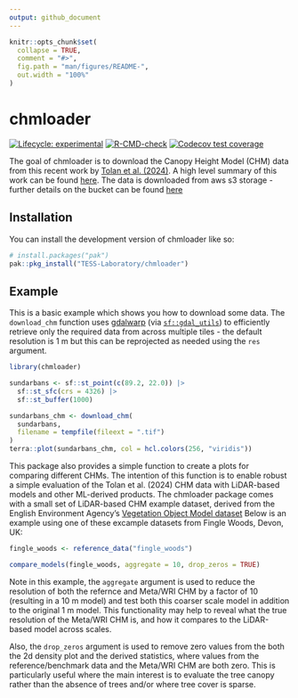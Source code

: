 ```yaml
---
output: github_document
---
```


<!-- README.md is generated from README.Rmd. Please edit that file -->

```r
knitr::opts_chunk$set(
  collapse = TRUE,
  comment = "#>",
  fig.path = "man/figures/README-",
  out.width = "100%"
)
```

# chmloader

<!-- badges: start -->
[![Lifecycle: experimental](https://img.shields.io/badge/lifecycle-experimental-orange.svg)](https://lifecycle.r-lib.org/articles/stages.html#experimental)
[![R-CMD-check](https://github.com/Permian-Global-Research/chmloader/actions/workflows/R-CMD-check.yaml/badge.svg)](https://github.com/Permian-Global-Research/chmloader/actions/workflows/R-CMD-check.yaml)
[![Codecov test coverage](https://codecov.io/gh/TESS-Laboratory/chmloader/branch/main/graph/badge.svg)](https://app.codecov.io/gh/TESS-Laboratory/chmloader?branch=main)
<!-- badges: end -->

The goal of chmloader is to download the Canopy Height Model (CHM) data from 
this recent work by [Tolan et al. (2024)](https://www.sciencedirect.com/science/article/pii/S003442572300439X). 
A high level summary of this work can be found [here](https://sustainability.fb.com/blog/2024/04/22/using-artificial-intelligence-to-map-the-earths-forests/).
The data is downloaded from aws s3 storage - further details on the bucket can
be found [here](https://registry.opendata.aws/dataforgood-fb-forests/)

## Installation

You can install the development version of chmloader like so:

``` r
# install.packages("pak")
pak::pkg_install("TESS-Laboratory/chmloader")
```

## Example

This is a basic example which shows you how to download some data. The 
`download_chm` function uses [gdalwarp](https://gdal.org/programs/gdalwarp.html) 
(via [`sf::gdal_utils`](https://r-spatial.github.io/sf/reference/gdal_utils.html)) 
to efficiently retrieve only the required data  from across multiple tiles - the 
default resolution is 1 m but this can be reprojected as needed using 
the `res` argument. 

```r
library(chmloader)

sundarbans <- sf::st_point(c(89.2, 22.0)) |>
  sf::st_sfc(crs = 4326) |>
  sf::st_buffer(1000)

sundarbans_chm <- download_chm(
  sundarbans,
  filename = tempfile(fileext = ".tif")
)
terra::plot(sundarbans_chm, col = hcl.colors(256, "viridis"))
```

This package also provides a simple function to create a plots for comparing 
different CHMs. The intention of this function is to enable robust a simple 
evaluation of the Tolan et al. (2024) CHM data with LiDAR-based models and 
other ML-derived products. The chmloader package comes with a small set of 
LiDAR-based CHM example dataset, derived from the English Environment Agency's 
[Vegetation Object Model dataset](https://www.data.gov.uk/dataset/227ab487-e8f2-4cbb-b26a-9e6d3b662265/lidar-vegetation-object-model-vom)
Below is an example using one of these excample datasets from Fingle Woods, 
Devon, UK:

```r
fingle_woods <- reference_data("fingle_woods")

compare_models(fingle_woods, aggregate = 10, drop_zeros = TRUE)
```

Note in this example, the `aggregate` argument is used to reduce the resolution
of both the refernce and Meta/WRI CHM by a factor of 10 (resulting in a 10 m 
model) and test both this coarser scale model in addition to the original 1 m 
model. This functionality may help to reveal what the true resolution of the 
Meta/WRI CHM is, and how it compares to the LiDAR-based model across scales.

Also, the `drop_zeros` argument is used to remove zero values from the both
the 2d density plot and the derived statistics, where values from the reference/benchmark
data and the Meta/WRI CHM are both zero. This is particularly useful where the
main interest is to evaluate the tree canopy rather than the absence of trees 
and/or where tree cover is sparse.




